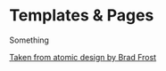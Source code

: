 
<Meta title="Templates Pages/Intro" />

# Templates & Pages

Something

[Taken from atomic design by Brad Frost](https://bradfrost.com/blog/post/atomic-web-design/#atoms)